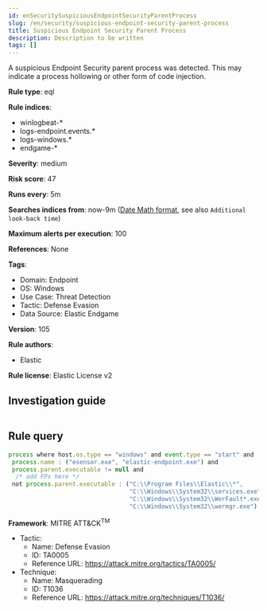 ```yaml
---
id: enSecuritySuspiciousEndpointSecurityParentProcess
slug: /en/security/suspicious-endpoint-security-parent-process
title: Suspicious Endpoint Security Parent Process
description: Description to be written
tags: []
---
```


<div id="suspicious-endpoint-security-parent-process"></div>

A suspicious Endpoint Security parent process was detected. This may indicate a process hollowing or other form of code injection.

**Rule type**: eql

**Rule indices**: 

* winlogbeat-*
* logs-endpoint.events.*
* logs-windows.*
* endgame-*

**Severity**: medium

**Risk score**: 47

**Runs every**: 5m

**Searches indices from**: now-9m ([Date Math format](((ref))/common-options.html#date-math), see also <DocLink id="enSecurityRulesUiCreate" section="set-the-rules-schedule">`Additional look-back time`</DocLink>)

**Maximum alerts per execution**: 100

**References**: None

**Tags**: 

* Domain: Endpoint
* OS: Windows
* Use Case: Threat Detection
* Tactic: Defense Evasion
* Data Source: Elastic Endgame

**Version**: 105

**Rule authors**: 

* Elastic

**Rule license**: Elastic License v2

## Investigation guide

```markdown

```

## Rule query

```js
process where host.os.type == "windows" and event.type == "start" and
 process.name : ("esensor.exe", "elastic-endpoint.exe") and
 process.parent.executable != null and
  /* add FPs here */
 not process.parent.executable : ("C:\\Program Files\\Elastic\\*",
                                  "C:\\Windows\\System32\\services.exe",
                                  "C:\\Windows\\System32\\WerFault*.exe",
                                  "C:\\Windows\\System32\\wermgr.exe")

```

**Framework**: MITRE ATT&CK<sup>TM</sup>

* Tactic:
    * Name: Defense Evasion
    * ID: TA0005
    * Reference URL: https://attack.mitre.org/tactics/TA0005/
* Technique:
    * Name: Masquerading
    * ID: T1036
    * Reference URL: https://attack.mitre.org/techniques/T1036/

